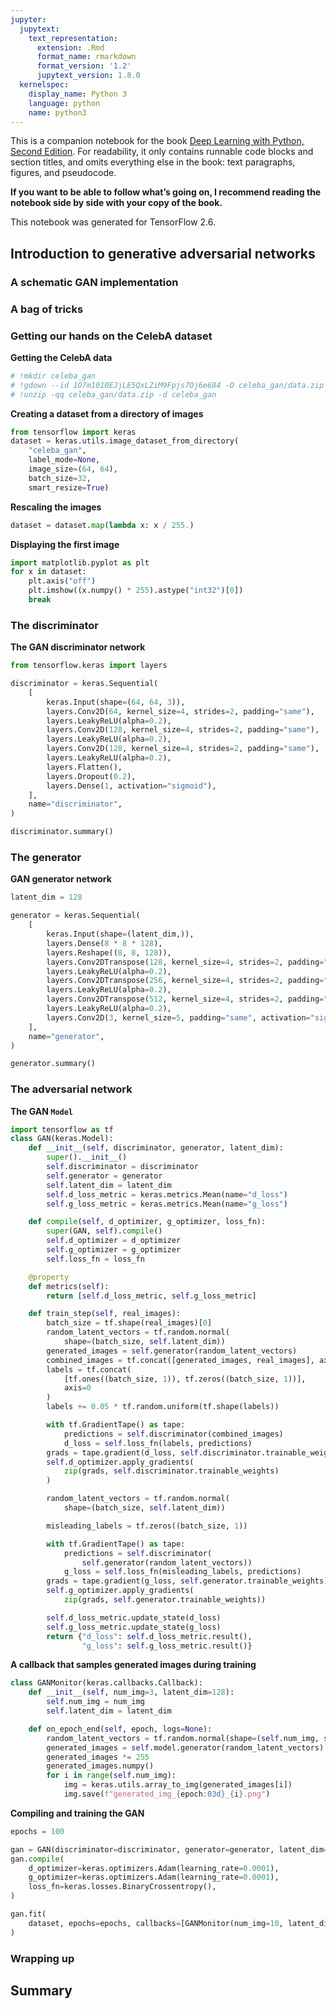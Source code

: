 ```yaml
---
jupyter:
  jupytext:
    text_representation:
      extension: .Rmd
      format_name: rmarkdown
      format_version: '1.2'
      jupytext_version: 1.8.0
  kernelspec:
    display_name: Python 3
    language: python
    name: python3
---
```


<!-- #region colab_type="text" -->
This is a companion notebook for the book [Deep Learning with Python, Second Edition](https://www.manning.com/books/deep-learning-with-python-second-edition?a_aid=keras&a_bid=76564dff). For readability, it only contains runnable code blocks and section titles, and omits everything else in the book: text paragraphs, figures, and pseudocode.

**If you want to be able to follow what's going on, I recommend reading the notebook side by side with your copy of the book.**

This notebook was generated for TensorFlow 2.6.
<!-- #endregion -->

<!-- #region colab_type="text" -->
## Introduction to generative adversarial networks
<!-- #endregion -->

<!-- #region colab_type="text" -->
### A schematic GAN implementation
<!-- #endregion -->

<!-- #region colab_type="text" -->
### A bag of tricks
<!-- #endregion -->

<!-- #region colab_type="text" -->
### Getting our hands on the CelebA dataset
<!-- #endregion -->

<!-- #region colab_type="text" -->
**Getting the CelebA data**
<!-- #endregion -->

```python
# !mkdir celeba_gan
# !gdown --id 1O7m1010EJjLE5QxLZiM9Fpjs7Oj6e684 -O celeba_gan/data.zip
# !unzip -qq celeba_gan/data.zip -d celeba_gan
```

<!-- #region colab_type="text" -->
**Creating a dataset from a directory of images**
<!-- #endregion -->

```python
from tensorflow import keras
dataset = keras.utils.image_dataset_from_directory(
    "celeba_gan",
    label_mode=None,
    image_size=(64, 64),
    batch_size=32,
    smart_resize=True)
```

<!-- #region colab_type="text" -->
**Rescaling the images**
<!-- #endregion -->

```python
dataset = dataset.map(lambda x: x / 255.)
```

<!-- #region colab_type="text" -->
**Displaying the first image**
<!-- #endregion -->

```python
import matplotlib.pyplot as plt
for x in dataset:
    plt.axis("off")
    plt.imshow((x.numpy() * 255).astype("int32")[0])
    break
```

<!-- #region colab_type="text" -->
### The discriminator
<!-- #endregion -->

<!-- #region colab_type="text" -->
**The GAN discriminator network**
<!-- #endregion -->

```python
from tensorflow.keras import layers

discriminator = keras.Sequential(
    [
        keras.Input(shape=(64, 64, 3)),
        layers.Conv2D(64, kernel_size=4, strides=2, padding="same"),
        layers.LeakyReLU(alpha=0.2),
        layers.Conv2D(128, kernel_size=4, strides=2, padding="same"),
        layers.LeakyReLU(alpha=0.2),
        layers.Conv2D(128, kernel_size=4, strides=2, padding="same"),
        layers.LeakyReLU(alpha=0.2),
        layers.Flatten(),
        layers.Dropout(0.2),
        layers.Dense(1, activation="sigmoid"),
    ],
    name="discriminator",
)
```

```python
discriminator.summary()
```

<!-- #region colab_type="text" -->
### The generator
<!-- #endregion -->

<!-- #region colab_type="text" -->
**GAN generator network**
<!-- #endregion -->

```python
latent_dim = 128

generator = keras.Sequential(
    [
        keras.Input(shape=(latent_dim,)),
        layers.Dense(8 * 8 * 128),
        layers.Reshape((8, 8, 128)),
        layers.Conv2DTranspose(128, kernel_size=4, strides=2, padding="same"),
        layers.LeakyReLU(alpha=0.2),
        layers.Conv2DTranspose(256, kernel_size=4, strides=2, padding="same"),
        layers.LeakyReLU(alpha=0.2),
        layers.Conv2DTranspose(512, kernel_size=4, strides=2, padding="same"),
        layers.LeakyReLU(alpha=0.2),
        layers.Conv2D(3, kernel_size=5, padding="same", activation="sigmoid"),
    ],
    name="generator",
)
```

```python
generator.summary()
```

<!-- #region colab_type="text" -->
### The adversarial network
<!-- #endregion -->

<!-- #region colab_type="text" -->
**The GAN `Model`**
<!-- #endregion -->

```python
import tensorflow as tf
class GAN(keras.Model):
    def __init__(self, discriminator, generator, latent_dim):
        super().__init__()
        self.discriminator = discriminator
        self.generator = generator
        self.latent_dim = latent_dim
        self.d_loss_metric = keras.metrics.Mean(name="d_loss")
        self.g_loss_metric = keras.metrics.Mean(name="g_loss")

    def compile(self, d_optimizer, g_optimizer, loss_fn):
        super(GAN, self).compile()
        self.d_optimizer = d_optimizer
        self.g_optimizer = g_optimizer
        self.loss_fn = loss_fn

    @property
    def metrics(self):
        return [self.d_loss_metric, self.g_loss_metric]

    def train_step(self, real_images):
        batch_size = tf.shape(real_images)[0]
        random_latent_vectors = tf.random.normal(
            shape=(batch_size, self.latent_dim))
        generated_images = self.generator(random_latent_vectors)
        combined_images = tf.concat([generated_images, real_images], axis=0)
        labels = tf.concat(
            [tf.ones((batch_size, 1)), tf.zeros((batch_size, 1))],
            axis=0
        )
        labels += 0.05 * tf.random.uniform(tf.shape(labels))

        with tf.GradientTape() as tape:
            predictions = self.discriminator(combined_images)
            d_loss = self.loss_fn(labels, predictions)
        grads = tape.gradient(d_loss, self.discriminator.trainable_weights)
        self.d_optimizer.apply_gradients(
            zip(grads, self.discriminator.trainable_weights)
        )

        random_latent_vectors = tf.random.normal(
            shape=(batch_size, self.latent_dim))

        misleading_labels = tf.zeros((batch_size, 1))

        with tf.GradientTape() as tape:
            predictions = self.discriminator(
                self.generator(random_latent_vectors))
            g_loss = self.loss_fn(misleading_labels, predictions)
        grads = tape.gradient(g_loss, self.generator.trainable_weights)
        self.g_optimizer.apply_gradients(
            zip(grads, self.generator.trainable_weights))

        self.d_loss_metric.update_state(d_loss)
        self.g_loss_metric.update_state(g_loss)
        return {"d_loss": self.d_loss_metric.result(),
                "g_loss": self.g_loss_metric.result()}
```

<!-- #region colab_type="text" -->
**A callback that samples generated images during training**
<!-- #endregion -->

```python
class GANMonitor(keras.callbacks.Callback):
    def __init__(self, num_img=3, latent_dim=128):
        self.num_img = num_img
        self.latent_dim = latent_dim

    def on_epoch_end(self, epoch, logs=None):
        random_latent_vectors = tf.random.normal(shape=(self.num_img, self.latent_dim))
        generated_images = self.model.generator(random_latent_vectors)
        generated_images *= 255
        generated_images.numpy()
        for i in range(self.num_img):
            img = keras.utils.array_to_img(generated_images[i])
            img.save(f"generated_img_{epoch:03d}_{i}.png")
```

<!-- #region colab_type="text" -->
**Compiling and training the GAN**
<!-- #endregion -->

```python
epochs = 100

gan = GAN(discriminator=discriminator, generator=generator, latent_dim=latent_dim)
gan.compile(
    d_optimizer=keras.optimizers.Adam(learning_rate=0.0001),
    g_optimizer=keras.optimizers.Adam(learning_rate=0.0001),
    loss_fn=keras.losses.BinaryCrossentropy(),
)

gan.fit(
    dataset, epochs=epochs, callbacks=[GANMonitor(num_img=10, latent_dim=latent_dim)]
)
```

<!-- #region colab_type="text" -->
### Wrapping up
<!-- #endregion -->

<!-- #region colab_type="text" -->
## Summary
<!-- #endregion -->
